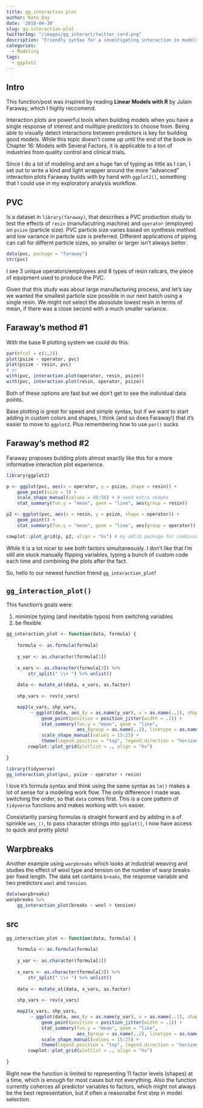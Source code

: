 ```yaml
---
title: gg_interaction_plot
author: Nate Day
date: '2018-04-30'
slug: gg-interaction-plot
twitterImg: "/images/gg_interact/twitter_card.png"
description: "Friendly syntax for a investigating interaction in models."
categories:
  - Modeling
tags:
  - ggplot2
---
```


## Intro

This function/post was inspired by reading **Linear Models with R** by Julain Faraway, which I highly reccomend.

Interaction plots are powerful tools when building models when you have a single response of interest and mulltiple predictors to choose from. Being able to visually detect interactions between predictors is key for building good models. While this topic doesn't come up until the end of the book in Chapter 16: Models with Several Factors, it is applicable to a ton of industries from quality control and clinical trials.

Since I do a lot of modeling and am a huge fan of typing as little as I can, I set out to write a kind and light wrapper around the more "advanced" interaction plots Faraway builds with by hand with `ggplot2()`, something that I could use in my exploratory analysis workflow.

## PVC

Is a dataset in `library(faraway)`, that describes a PVC production study to test the effects of `resin` (manufacutring machine) and `operator` (employee) on `psize` (particle size). PVC particle size varies based on synthesis method and low variance in particle size is preferred. Different applications of piping can call for differnt particle sizes, so smaller or larger isn't always better.

```r
data(pvc, package = "faraway")
str(pvc)
```

I see 3 unique operators/employees and 8 types of resin railcars, the piece of equipment used to produce the PVC.

Given that this study was about large manufacturing process, and let's say we wanted the smallest particle size possible in our next batch using a single resin. We might not select the abosolute lowest resin in terms of mean, if there was a close second with a much smaller variance.

## Faraway's method #1

With the base R plotting system we could do this.

```r
par(mfcol = c(1,2))
plot(psize ~ operator, pvc)
plot(psize ~ resin, pvc)
# or
with(pvc, interaction.plot(operator, resin, psize))
with(pvc, interaction.plot(resin, operator, psize))
```

Both of these options are fast but we don't get to see the individual data points.

Base plotting is great for speed and simple syntax, but if we want to start adding in custom colors and shapes, I think (and so does Faraway!) that it's easier to move to `ggplot2`. Plus remembering how to use `par()` sucks

## Faraway's method #2

Faraway proposes building plots almost exactly like this for a more informative interaction plot experience.

```r
library(ggplot2)

p <- ggplot(pvc, aes(x = operator, y = psize, shape = resin)) +
    geom_point(size = 3) +
    scale_shape_manual(values = 49:56) + # need extra shapes
    stat_summary(fun.y = "mean", geom = "line", aes(group = resin))

p2 <- ggplot(pvc, aes(x = resin, y = psize, shape = operator)) +
    geom_point() +
    stat_summary(fun.y = "mean", geom = "line", aes(group = operator))

cowplot::plot_grid(p, p2, align = "hv") # my adlib package for combining
```

While it is a lot nicer to see both factors simultaneously. I don't like that I'm still are stuck manually flipping variables, typing a bunch of custom code each time and combining the plots after the fact.

So, hello to our newest function friend `gg_interaction_plot`!

## `gg_interaction_plot()`

This function's goals were:

1. minimize typing (and inevitable typos) from switching variables
2. be flexible

```r
gg_interaction_plot <- function(data, formula) {
    
    formula <- as.formula(formula)
    
    y_var <- as.character(formula[2])
    
    x_vars <- as.character(formula[3]) %>%
        str_split(" \\+ ") %>% unlist()
    
    data <- mutate_at(data, x_vars, as.factor)
    
    shp_vars <- rev(x_vars)

    map2(x_vars, shp_vars,
         ~ ggplot(data, aes_(y = as.name(y_var), x = as.name(..1), shape = as.name(..2))) +
             geom_point(position = position_jitter(width = .1)) +
             stat_summary(fun.y = "mean", geom = "line",
                          aes_(group = as.name(..2), linetype = as.name(..2))) +
             scale_shape_manual(values = 15:25) +
             theme(legend.position = "top", legend.direction = "horizontal")) %>%
        cowplot::plot_grid(plotlist = ., align = "hv")
        
}
```


```r
library(tidyverse)
gg_interaction_plot(pvc, psize ~ operator + resin)
```

I love `R`'s formula syntax and think using the same syntax as `lm()` makes a lot of sense for a modeling work flow. The only difference I made was switching the order, so that `data` comes first. This is a core pattern of `tidyverse` functions and makes working with `%>%` easier.

Consistantly parsing formulas is straight forward and by adding in a of sprinkle `aes_()`, to pass character strings into `ggplot()`, I now have access to quick and pretty plots!

## Warpbreaks

Another example using `warpbreaks` which looks at industrial weaving and studies the effect of wool type and tension on the number of warp breaks per fixed length. The data set contains `breaks`, the response variable and two predictors `wool` and `tension`.

```r
data(warpbreaks)
warpbreaks %>%
    gg_interaction_plot(breaks ~ wool + tension)
```

## src

```r
gg_interaction_plot <- function(data, formula) {
    
    formula <- as.formula(formula)
    
    y_var <- as.character(formula[2])
    
    x_vars <- as.character(formula[3]) %>%
        str_split(" \\+ ") %>% unlist()
    
    data <- mutate_at(data, x_vars, as.factor)
    
    shp_vars <- rev(x_vars)

    map2(x_vars, shp_vars,
         ~ ggplot(data, aes_(y = as.name(y_var), x = as.name(..1), shape = as.name(..2))) +
             geom_point(position = position_jitter(width = .1)) +
             stat_summary(fun.y = "mean", geom = "line",
                          aes_(group = as.name(..2), linetype = as.name(..2))) +
             scale_shape_manual(values = 15:25) +
             theme(legend.position = "top", legend.direction = "horizontal")) %>%
        cowplot::plot_grid(plotlist = ., align = "hv")
        
}
```

Right now the function is limited to representing 11 factor levels (shapes) at a time, which is enough for most cases but not everything. Also the function currently coherces all predictor variables to factors, which might not always be the best representation, but if often a reasonalbe first step in model selection.